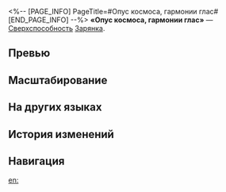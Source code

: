 <%-- [PAGE_INFO]
PageTitle=#Опус космоса, гармонии глас#
[END_PAGE_INFO] --%>
{{Навык Инфобокс
|Название         = Опус космоса, гармонии глас
|Изображение      = Навык Опус космоса, гармонии глас.png
|Персонаж         = Зарянка
|Тип              = Сверхспособность
|Тэг              = Поддержка
|УронСтойк        = 
|ЭнергияГен       = 5
|Энергия          = 160
|Длительность     = 
|Описание         = Зарянка переходит в состояние Концерт, которое позволяет всем союзникам, кроме самой Зарянки, выполнить действие немедленно.<br />Состояние Концерт повышает силу атаки всех союзников на {{Цвет|Выделенный|15,2%—24,3%}} от силы атаки Зарянки плюс {{Цвет|Выделенный|50—230}} ед. Каждый раз, когда союзник выполняет атаку, Зарянка наносит 1 раз {{Доп эффект|дополнительный физический урон}}, равный {{Цвет|Выделенный|72%—129,6%}} от своей силы атаки. Эта атака имеет фиксированный крит. шанс, равный 100%, и фиксированный крит. урон, равный 150%.<br />В состоянии Концерт Зарянка получает иммунитет к {{Доп эффект|эффектам контроля}}. До окончания состояния Концерт она не может начать свой ход или выполнять действия.<br />Когда на панели порядка действий начинается ход обратного отсчёта состояния Концерт, Зарянка выходит из состояния Концерт и немедленно выполняет действие. Обратный отсчёт имеет собственный показатель скорости, равный 90.
|Свойство1        = 
|Масштабирование1 = 
}}
'''«Опус космоса, гармонии глас»''' — [[Сверхспособность]] [[Зарянка]].

==Превью==
{{Превью
|Файл = Опус космоса, гармонии глас Превью
}}

==Масштабирование==
{{Масштабирование навыка|тип=Сверхспособность
|15.2%;15.96%;16.72%;17.48%;18.24%;19%;19.95%;20.9%;21.85%;22.8%;23.56%;24.32%;25.08%;25.84%;26.6%
|5000%;6500%;8000%;9500%;11000%;12500%;14375%;16250%;18125%;20000%;21500%;23000%;24500%;26000%;27500%
|72%;76.8%;81.6%;86.4%;91.2%;96%;102%;108%;114%;120%;124.8%;129.6%;134.4%;139.2%;144%
}}

==На других языках==
{{На других языках
|en   = Vox Harmonique, Opus Cosmique
|zhs  = 千音迭奏，群星赋格
|zht  = 千音迭奏，群星賦格
|ja   = {{Rubi|千|せん}}の{{Rubi|音|おと}}で、{{Rubi|群星|ぐんせい}}にフーガを
|ko   = 천음의 합주, 뭇별의 푸가
|es   = Canon de mil voces, fuga estelar
|fr   = Vox Harmonique, Opus Cosmique
|ru   = Опус космоса, гармонии глас
|th   = Vox Harmonique, Opus Cosmique
|vi   = Ngàn Âm Hợp Xướng, Tẩu Pháp Vạn Vì Sao
|de   = Sternenfuge mit tausend Klängen
|id   = Vox Harmonique, Opus Cosmique
|pt   = Vox Harmonique, Opus Cosmique
}}

==История изменений==
{{История изменений|3.5}}

==Навигация==
{{Навык Навбокс|Зарянка}}

[[en:]]